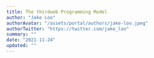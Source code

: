 ```yaml
---
title: The thirdweb Programming Model
author: "Jake Loo"
authorAvatar: "/assets/portal/authors/jake-loo.jpeg"
authorTwitter: "https://twitter.com/jake_loo"
summary: ""
date: "2021-11-24"
updated: ""
---
```


<MdxNavigation>
  <MdxNavigationItem
    href="/portal/learn/importance-of-permissions"
    title="The Importance of Permissions"
  />
  <MdxNavigationItem
    href="/portal/learn/choosing-a-network"
    title="Choosing a Network"
    next
  />
</MdxNavigation>
